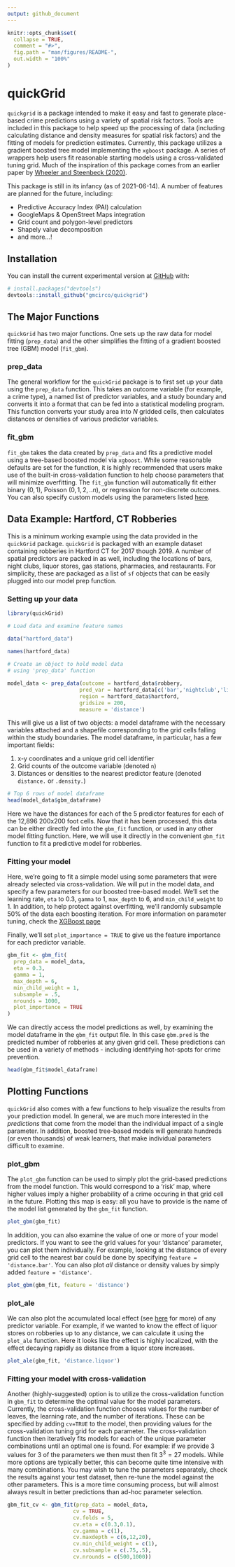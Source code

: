 ```yaml
---
output: github_document
---
```


<!-- README.md is generated from README.Rmd. Please edit that file -->

```r
knitr::opts_chunk$set(
  collapse = TRUE,
  comment = "#>",
  fig.path = "man/figures/README-",
  out.width = "100%"
)
```

# quickGrid

<!-- badges: start -->
<!-- badges: end -->

`quickgrid` is a package intended to make it easy and fast to generate place-based crime predictions using a variety of spatial risk factors. Tools are included in this package to help speed up the processing of data (including calculating distance and density measures for spatial risk factors) and the fitting of models for prediction estimates. Currently, this package utilizes a gradient boosted tree model implementing the `xgboost` package. A series of wrappers help users fit reasonable starting models using a cross-validated tuning grid. Much of the inspiration of this package comes from an earlier paper by [Wheeler and Steenbeck (2020)](https://link.springer.com/article/10.1007/s10940-020-09457-7).

This package is still in its infancy (as of 2021-06-14). A number of features are planned for the future, including:

* Predictive Accuracy Index (PAI) calculation
* GoogleMaps & OpenStreet Maps integration
* Grid count and polygon-level predictors
* Shapely value decomposition
* and more...!

## Installation

You can install the current experimental version at [GitHub](https://github.com/) with:

``` r
# install.packages("devtools")
devtools::install_github("gmcirco/quickgrid")
```

## The Major Functions

`quickGrid` has two major functions. One sets up the raw data for model fitting (`prep_data`) and the other simplifies the fitting of a gradient boosted tree (GBM) model (`fit_gbm`).

### prep_data
The general workflow for the `quickGrid` package is to first set up your data using the `prep_data` function. This takes an outcome variable (for example, a crime type), a named list of predictor variables, and a study boundary and converts it into a format that can be fed into a statistical modeling program. This function converts your study area into $N$ gridded cells, then calculates distances or densities of various predictor variables.

### fit_gbm

`fit_gbm` takes the data created by `prep_data` and fits a predictive model using a tree-based boosted model via `xgboost`. While some reasonable defaults are set for the function, it is highly recommended that users make use of the built-in cross-validation function to help choose parameters that will minimize overfitting. The `fit_gbm` function will automatically fit either binary $(0,1)$, Poisson $(0,1,2,..n)$, or regression for non-discrete outcomes. You can also specify custom models using the parameters listed [here](https://xgboost.readthedocs.io/en/latest/parameter.html).


## Data Example: Hartford, CT Robberies

This is a minimum working example using the data provided in the `quickGrid` package. `quickGrid` is packaged with an example dataset containing robberies in Hartford CT for 2017 though 2019. A number of spatial predictors are packed in 
as well, including the locations of bars, night clubs, liquor stores, gas stations, pharmacies, and restaurants. For simplicity, these are packaged as a list of `sf` objects that can be easily plugged into our model prep function. 

### Setting up your data

```r
library(quickGrid)

# Load data and examine feature names

data("hartford_data")

names(hartford_data)
 
# Create an object to hold model data
# using 'prep_data' function

model_data <- prep_data(outcome = hartford_data$robbery,
                       pred_var = hartford_data[c('bar','nightclub','liquor','gas','pharmacy','restaurant')],
                       region = hartford_data$hartford,
                       gridsize = 200,
                       measure = 'distance')

```

This will give us a list of two objects: a model dataframe with the necessary variables attached and a shapefile corresponding to the grid cells falling within the study boundaries. The model dataframe, in particular, has a few important fields:

1. x-y coordinates and a unique grid cell identifier
2. Grid counts of the outcome variable (denoted `n`)
3. Distances or densities to the nearest predictor feature (denoted `distance.` or `.density.`)

```r
# Top 6 rows of model dataframe
head(model_data$gbm_dataframe)
```

Here we have the distances for each of the 5 predictor features for each of the 12,896 200x200 foot cells. Now that it has been processed, this data can be either directly fed into the `gbm_fit` function, or used in any other model fitting function. Here, we will use it directly in the convenient `gbm_fit` function to fit a predictive model for robberies.

### Fitting your model

Here, we're going to fit a simple model using some parameters that were already selected via cross-validation. We will put in the model data, and specify a few parameters for our boosted tree-based model. We'll set the learning rate, `eta` to 0.3, `gamma` to 1, `max_depth` to 6, and `min_child_weight` to 1. In addition, to help protect against overfitting, we'll randomly subsample 50% of the data each boosting iteration. For more information on parameter tuning, check the [XGBoost page](https://xgboost.readthedocs.io/en/latest/tutorials/param_tuning.html)

Finally, we'll set `plot_importance = TRUE` to give us the feature importance for each predictor variable.

```r
gbm_fit <- gbm_fit(
  prep_data = model_data,
  eta = 0.3,
  gamma = 1,
  max_depth = 6,
  min_child_weight = 1,
  subsample = .5,
  nrounds = 1000,
  plot_importance = TRUE
)
```

We can directly access the model predictions as well, by examining the model dataframe in the `gbm_fit` output file. In this case `gbm.pred` is the predicted number of robberies at any given grid cell. These predictions can be used in a variety of methods - including identifying hot-spots for crime prevention.

```r
head(gbm_fit$model_dataframe)
```

## Plotting Functions

`quickGrid` also comes with a few functions to help visualize the results from your prediction model. In general, we are much more interested in the *predictions* that come from the model than the individual impact of a single parameter. In addition, boosted tree-based models will generate hundreds (or even thousands) of weak learners, that make individual parameters difficult to examine. 

### plot_gbm

The `plot_gbm` function can be used to simply plot the grid-based predictions from the model function. This would correspond to a 'risk' map, where higher values imply a higher probability of a crime occuring in that grid cell in the future. Plotting this map is easy: all you have to provide is the name of the model list generated by the `gbm_fit` function.

```r
plot_gbm(gbm_fit)
```

In addition, you can also examine the value of one or more of your model predictors. If you want to see the grid values for your 'distance' parameter, you can plot them individually. For example, looking at the distance of every grid cell to the nearest bar could be done by specifying `feature = 'distance.bar'`. You can also plot *all* distance or density values by simply added `feature = 'distance'`. 

```r
plot_gbm(gbm_fit, feature = 'distance')
```

### plot_ale

We can also plot the accumulated local effect (see [here](https://arxiv.org/pdf/1612.08468.pdf) for more) of any predictor variable. For example, if we wanted to know the effect of liquor stores on robberies up to any distance, we can calculate it using the `plot_ale` function. Here it looks like the effect is highly localized, with the effect decaying rapidly as distance from a liquor store increases.

```r
plot_ale(gbm_fit, 'distance.liquor')
```

### Fitting your model with cross-validation

Another (highly-suggested) option is to utilize the cross-validation function in `gbm_fit` to determine the optimal value for the model parameters. Currently, the cross-validation function chooses values for the number of leaves, the learning rate, and the number of iterations. These can be specified by adding `cv=TRUE` to the model, then providing values for the cross-validation tuning grid for each parameter. The cross-validation function then iteratively fits models for each of the unique parameter combinations until an optimal one is found. For example: if we provide 3 values for 3 of the parameters we then must then fit $3^3 = 27$ models. While more options are typically better, this can become quite time intensive with many combinations. You may wish to tune the parameters separately, check the results against your test dataset, then re-tune the model against the other parameters. This is a more time consuming process, but will almost always result in better predictions than ad-hoc parameter selection.

```r
gbm_fit_cv <- gbm_fit(prep_data = model_data,
                     cv = TRUE,
                     cv.folds = 5,
                     cv.eta = c(0.3,0.1),
                     cv.gamma = c(1),
                     cv.maxdepth = c(6,12,20),
                     cv.min_child_weight = c(1),
                     cv.subsample = c(.75,.5),
                     cv.nrounds = c(500,1000))
```
